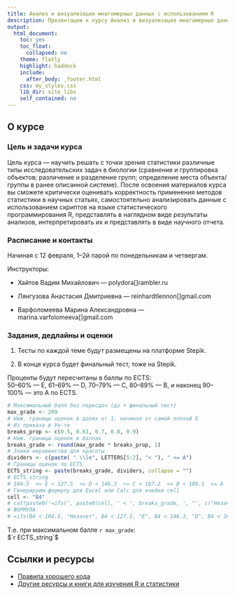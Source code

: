 ```yaml
---
title: Анализ и визуализация многомерных данных с использованием R
description: Презентации к курсу Анализ и визуализация многомерных данных с использованием R
output:
  html_document:
    toc: yes
    toc_float:
      collapsed: no
    theme: flatly
    highlight: haddock
    include:
      after_body: _footer.html
    css: my_styles.css
    lib_dir: site_libs
    self_contained: no
---
```

 
## О курсе

### Цель и задачи курса

Цель курса — научить решать с точки зрения статистики различные типы исследовательских задач в биологии (сравнение и группировка объектов; различение и разделение групп; определение места объекта/группы в ранее описанной системе). После освоения материалов курса вы сможете критически оценивать корректность применения методов статистики в научных статьях, самостоятельно анализировать данные с использованием скриптов на языке статистического программирования R, представлять в наглядном виде результаты анализов, интерпретировать их и представлять в виде научного отчета.

### Расписание и контакты

Начиная с 12 февраля, 1--2й парой по понедельникам и четвергам.

Инструкторы: 

- Хайтов Вадим Михайлович --- polydora[]rambler.ru

- Лянгузова Анастасия Дмитриевна --- reinhardtlennon[]gmail.com

- Варфоломеева Марина Александровна ---  marina.varfolomeeva[]gmail.com



### Задания, дедлайны и оценки


(1) Тесты по каждой теме будут размещены на платформе Stepik.

(2) В конце курса будет финальный тест, тоже на Stepik.

Проценты будут пересчитаны в баллы по ECTS:  
50--60% --- E, 61--69% --- D, 70--79% --- C, 80--89% --- B, и наконец 90--100% --- это A по ECTS.

```r
# Максимальный балл без пересдач (дз + финальный тест)
max_grade <- 209
# Ниж. границы оценок в долях от 1, начиная от самой плохой E
# Из приказа в Ун-те
breaks_prop <- c(0.5, 0.61, 0.7, 0.8, 0.9)
# Ниж. границы оценок в баллах
breaks_grade <- round(max_grade * breaks_prop, 1)
# Знаки неравенства для красоты
dividers <- c(paste( " \\le", LETTERS[5:2], "< "), " <= A")
# Границы оценок по ECTS
ECTS_string <- paste(breaks_grade, dividers, collapse = "")
# ECTS_string
# 104.5  <= E < 127.5  <= D < 146.3  <= C < 167.2  <= B < 188.1  <= A
# Генерируем формулу для Excel или Сalc для ячейки cell
cell <- "B4"
# cat(paste0('=ifs(', paste0(cell, ' < ', breaks_grade, ', "', c("Незачет", LETTERS[5:2]), collapse = '", '), '", ', cell, ' >= ', breaks_grade[5], ', "A")'))
# ФОРМУЛА
# =ifs(B4 < 104.5, "Незачет", B4 < 127.5, "E", B4 < 146.3, "D", B4 < 167.2, "C", B4 < 188.1, "B", B4 >= 188.1, "A")

```


Т.е. при максимальном балле `r max_grade`:  
$`r ECTS_string`$

## Ссылки и ресурсы

- [Правила хорошего кода](coding_practices.html)
- [Другие ресурсы и книги для изучения R и статистики](resources.html)


<br/>
<br/>
